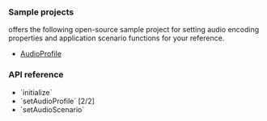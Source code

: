 <PlatformWrapper platform="windows">

### Sample projects

<Vg k="COMPANY" /> offers the following open-source sample project for setting audio encoding properties and application scenario functions for your reference.

* [AudioProfile](https://github.com/AgoraIO/API-Examples/tree/main/windows/APIExample/APIExample/Advanced/AudioProfile)

### API reference

- <Link to="{{global.API_REF_CPP_ROOT}}/class_irtcengine.html#api_irtcengine_initialize">`initialize`</Link>
- <Link to="{{global.API_REF_CPP_ROOT}}/class_irtcengine.html#api_irtcengine_setaudioprofile2">`setAudioProfile` [2/2]</Link>
- <Link to="{{global.API_REF_CPP_ROOT}}/class_irtcengine.html#api_irtcengine_setaudioscenario">`setAudioScenario`</Link>

</PlatformWrapper>
